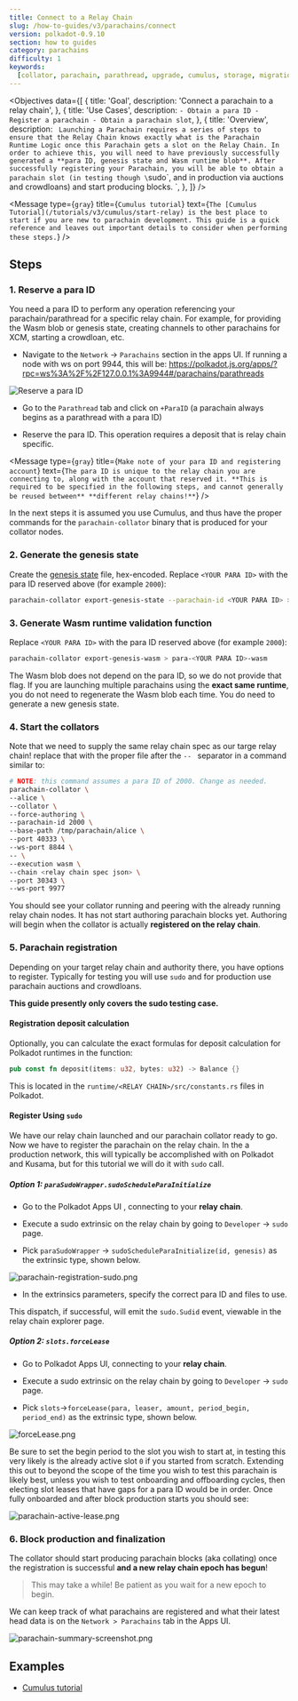 ```yaml
---
title: Connect to a Relay Chain
slug: /how-to-guides/v3/parachains/connect
version: polkadot-0.9.10
section: how to guides
category: parachains
difficulty: 1
keywords:
  [collator, parachain, parathread, upgrade, cumulus, storage, migration, paraid, register, launch]
---
```


<Objectives
  data={[
    {
      title: 'Goal',
      description: 'Connect a parachain to a relay chain',
    },
    {
      title: 'Use Cases',
      description: `
        - Obtain a para ID
		- Register a parachain
		- Obtain a parachain slot
      `,
    },
    {
      title: 'Overview',
      description: `
        Launching a Parachain requires a series of steps to ensure that the Relay Chain
        knows exactly what is the Parachain Runtime Logic once this Parachain gets a
        slot on the Relay Chain. In order to achieve this, you will need to have
        previously successfully generated a **para ID, genesis state and Wasm runtime blob**.
        After successfully registering your Parachain, you will be able to obtain a parachain slot
        (in testing though \`sudo\`, and in production via auctions and crowdloans) and start
        producing blocks.
      `,
    },
  ]}
/>
<br />

<Message
  type={`gray`}
  title={`Cumulus tutorial`}
  text={`
The [Cumulus Tutorial](/tutorials/v3/cumulus/start-relay) is the best place to start if you are new
to parachain development. This guide is a quick reference and leaves out important details to
consider when performing these steps.
`}
/>

## Steps

### 1. Reserve a para ID

You need a para ID to perform any operation referencing your parachain/parathread for a specific
relay chain. For example, for providing the Wasm blob or genesis state, creating channels to other
parachains for XCM, starting a crowdloan, etc.

- Navigate to the `Network` -> `Parachains` section in the apps UI. If running a node with ws on port 9944, this
  will be:
  https://polkadot.js.org/apps/?rpc=ws%3A%2F%2F127.0.0.1%3A9944#/parachains/parathreads

![Reserve a para ID](../../../../src/images/tutorials/09-cumulus/paraid-reserve.png)

- Go to the `Parathread` tab and click on `+ParaID` (a parachain always
  begins as a parathread with a para ID)

- Reserve the para ID. This operation requires a deposit that is relay chain specific.

<Message
  type={`gray`}
  title={`Make note of your para ID and registering account`}
  text={`
The para ID is unique to the relay chain you are connecting to, along with the account that reserved
it. **This is required to be specified in the following steps, and cannot generally be reused between**
**different relay chains!**
`}
/>

In the next steps it is assumed you use Cumulus, and thus have the proper commands for the `parachain-collator`
binary that is produced for your collator nodes.

### 2. Generate the genesis state

Create the [genesis state](/v3/runtime/chain-specs#the-genesis-state) file, hex-encoded.
Replace `<YOUR PARA ID>` with the para ID reserved above (for example `2000`):

```bash
parachain-collator export-genesis-state --parachain-id <YOUR PARA ID> > para-<YOUR PARA ID>-genesis
```

### 3. Generate Wasm runtime validation function

Replace `<YOUR PARA ID>` with the para ID reserved above (for example `2000`):

```bash
parachain-collator export-genesis-wasm > para-<YOUR PARA ID>-wasm
```

The Wasm blob does not depend on the para ID, so we do not provide that flag. If you are
launching multiple parachains using the **exact same runtime**, you do not need to regenerate the Wasm
blob each time. You do need to generate a new genesis state.

### 4. Start the collators

Note that we need to supply the same relay chain spec as our targe relay chain! replace that with
the proper file after the `-- ` separator in a command similar to:

```bash
# NOTE: this command assumes a para ID of 2000. Change as needed.
parachain-collator \
--alice \
--collator \
--force-authoring \
--parachain-id 2000 \
--base-path /tmp/parachain/alice \
--port 40333 \
--ws-port 8844 \
-- \
--execution wasm \
--chain <relay chain spec json> \
--port 30343 \
--ws-port 9977
```

You should see your collator running and peering with the already
running relay chain nodes. It has not start authoring parachain blocks yet.
Authoring will begin when the collator is actually **registered on the relay chain**.

### 5. Parachain registration

Depending on your target relay chain and authority there, you have options to register. Typically
for testing you will use `sudo` and for production
use <ExternalLink url="https://wiki.polkadot.network/docs/learn-auction">parachain auctions</ExternalLink>
and <ExternalLink url="https://wiki.polkadot.network/docs/learn-crowdloans">crowdloans</ExternalLink>.

**This guide presently only covers the sudo testing case.**

<!-- FIXME TODO : add crowdloan auctions HTG or polkadot wiki page with this setp-by-step -->

#### Registration deposit calculation

Optionally, you can calculate the exact formulas for deposit calculation for Polkadot runtimes in the function:

```rust
pub const fn deposit(items: u32, bytes: u32) -> Balance {}
```

This is located in the `runtime/<RELAY CHAIN>/src/constants.rs`
files <ExternalLink url="https://github.com/paritytech/polkadot/blob/master/runtime/"> in Polkadot</ExternalLink>.

#### Register Using `sudo`

We have our relay chain launched and our parachain collator ready to go. Now we have to register the
parachain on the relay chain. In the a production network, this will typically be accomplished
with on Polkadot and Kusama, but for this tutorial we will do it with `sudo` call.

##### Option 1: `paraSudoWrapper.sudoScheduleParaInitialize`

- Go to the <ExternalLink url="https://polkadot.js.org/apps/#/explorer">Polkadot Apps UI</ExternalLink>
  , connecting to your **relay chain**.

- Execute a sudo extrinsic on the relay chain by going to `Developer` -> `sudo` page.

- Pick `paraSudoWrapper` -> `sudoScheduleParaInitialize(id, genesis)` as the extrinsic type,
  shown below.

![parachain-registration-sudo.png](../../../../src/images/tutorials/09-cumulus/parachain-registration-sudo.png)

- In the extrinsics parameters, specify the correct para ID and files to use.

This dispatch, if successful, will emit the `sudo.Sudid` event, viewable in the relay chain explorer
page.

##### Option 2: `slots.forceLease`

- Go to <ExternalLink url="https://polkadot.js.org/apps/#/explorer">Polkadot Apps UI</ExternalLink>,
  connecting to your **relay chain**.

- Execute a sudo extrinsic on the relay chain by going to `Developer` -> `sudo` page.

- Pick `slots`->`forceLease(para, leaser, amount, period_begin, period_end)` as the extrinsic type,
  shown below.

![forceLease.png](../../../../src/images/tutorials/09-cumulus/forceLease.png)

Be sure to set the begin period to the slot you wish to start at, in testing this very likely is the
already active slot `0` if you started from scratch. Extending this out to beyond the scope of
the time you wish to test this parachain is likely best, unless you wish to test onboarding and
offboarding cycles, then electing slot leases that have gaps for a para ID would be in order.
Once fully onboarded and after block production starts you should see:

![parachain-active-lease.png](../../../../src/images/tutorials/09-cumulus/parachain-active-lease.png)

### 6. Block production and finalization

The collator should start producing parachain blocks (aka collating) once the registration is
successful **and a new relay chain epoch has begun**!

> This may take a while! Be patient as you wait for a new epoch to begin.

We can keep track of what parachains are registered and what their latest head data is on the
`Network > Parachains` tab in the Apps UI.

![parachain-summary-screenshot.png](../../../../src/images/tutorials/09-cumulus/parachain-summary-screenshot.png)

## Examples

- [Cumulus tutorial](/tutorials/v3/cumulus/start-relay)

